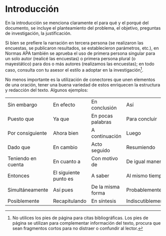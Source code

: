 # Introducción {.unnumbered}

En la introducción se menciona claramente el para qué y el porqué del documento, se incluye el planteamiento del problema, el objetivo, preguntas de investigación, la justificación.

Si bien se prefiere la narración en tercera persona (se realizaron las encuestas, se publicaron resultados, se establecieron parámetros, etc.), en Normas APA también se aprueba el uso de primera persona singular para un solo autor (realicé las encuestas) o primera persona plural (o mayestático) para dos o más autores (realizamos las encuestas); en todo caso, consulta con tu asesor el estilo a adoptar en la investigación[^index-1].

[^index-1]: No utilices los pies de página para citas bibliográficas. Los pies de página se utilizan para complementar información del texto, procura que sean fragmentos cortos para no distraer o confundir al lector.

No menos importante es la utilización de conectores que unen elementos de una oración, tener una buena variedad de estos enriquecen la estructura y redacción del texto. Algunos ejemplos:

|                    |                       |                   |                   |
|--------------------|-----------------------|-------------------|-------------------|
| Sin embargo        | En efecto             | En conclusión     | Así               |
| Puesto que         | Ya que                | En pocas palabras | Para concluir     |
| Por consiguiente   | Ahora bien            | A continuación    | Luego             |
| Dado que           | En cambio             | Acto seguido      | Resumiendo        |
| Teniendo en cuenta | En cuanto a           | Con motivo de     | De igual manera   |
| Entonces           | El siguiente punto es | A saber           | Al mismo tiempo   |
| Simultáneamente    | Así pues              | De la misma forma | Probablemente     |
| Posiblemente       | Recapitulando         | En síntesis       | Indiscutiblemente |
